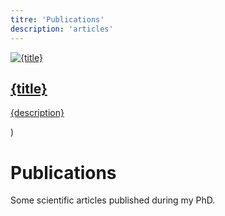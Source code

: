 ```yaml
---
titre: 'Publications'
description: 'articles'
---
```



  <a href={link} target="_blank" rel="noopener noreferrer" className="card">
    <div className="card-image">
      <img src={image} alt={title} width={300} height={180} />
    </div>
    <div className="card-content">
      <h2>{title}</h2>
      <p>{description}</p>
    </div>
  </a>
)

# Publications

Some scientific articles published during my PhD.

<div className="grid">
  <Card
    title="CSNet 2024"
    image="/img/paris_csnet.jpg"
    description="Towards an Unsupervised Reward Function for a Deep Reinforcement Learning Based Intrusion Detection System"
    link="https://ieeexplore.ieee.org/abstract/document/10851732"
  />
  <Card
    title="KES 2025"
    image="/img/kes25.jpg"
    description="Comprehensive Comparison of Streaming Clustering-Based IDS: Evaluation Across Clustering Families with a Novel Ensemble Classifier"
    link="/"
  />
  
</div>
